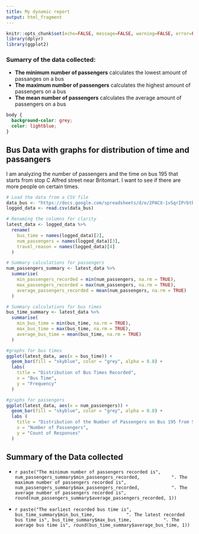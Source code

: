 ---
title: My dynamic report
output: html_fragment
---

```{r setup, include=FALSE}
knitr::opts_chunk$set(echo=FALSE, message=FALSE, warning=FALSE, error=FALSE)
library(dplyr)  
library(ggplot2)
```
### Sumarry of the data collected:
- **The minimum number of passengers** calculates the lowest amount of passanges on a bus
- **The maximum number of passengers** calculates the highest amount of passengers on a bus
- **The mean number of passengers** calculates the average amount of passengers on a bus

```{css}
body {
  background-color: grey;
  color: lightblue;
}

```
## Bus Data with graphs for distribution of time and passangers

I am analyzing the number of passengers and the time on bus 195 that starts from stop C Alfred street near Britomart. I want to see if there are more people on certain times.

```{r}
# Load the data from a CSV file
data_bus <- "https://docs.google.com/spreadsheets/d/e/2PACX-1vSqrIPrbtbUdOxqxFJFzLIGmbZy83YVRMlIFe4z7qtOEqCt6eF77PanjZcQ8eAnPZQChhvduTIC0lYg/pub?output=csv"
logged_data <- read.csv(data_bus)

# Renaming the columns for clarity
latest_data <- logged_data %>%
  rename(
    bus_time = names(logged_data)[2], 
    num_passengers = names(logged_data)[3],  
    travel_reason = names(logged_data)[4]  
  )

# Summary calculations for passengers
num_passengers_summary <- latest_data %>%
  summarise(
    min_passengers_recorded = min(num_passengers, na.rm = TRUE),
    max_passengers_recorded = max(num_passengers, na.rm = TRUE),
    average_passengers_recorded = mean(num_passengers, na.rm = TRUE)
  )

# Summary calculations for bus times
bus_time_summary <- latest_data %>%
  summarise(
    min_bus_time = min(bus_time, na.rm = TRUE),
    max_bus_time = max(bus_time, na.rm = TRUE),
    average_bus_time = mean(bus_time, na.rm = TRUE)
  )
```

```{r}
#graphs for bus times
ggplot(latest_data, aes(x = bus_time)) +
  geom_bar(fill = "skyblue", color = "grey", alpha = 0.8) +
  labs(
    title = "Distribution of Bus Times Recorded",
    x = "Bus Time", 
    y = "Frequency"
  )

```

```{r}
#graphs for passengers
ggplot(latest_data, aes(x = num_passengers)) +
  geom_bar(fill = "skyblue", color = "grey", alpha = 0.8) +
  labs (
    title = "Distribution of the Number of Passengers on Bus 195 from Stop C, Alfred Street Near Britomart",
    x = "Number of Passengers",
    y = "Count of Responses"
  )
```

## Summary of the Data collected

- `r paste("The minimum number of passengers recorded is", num_passengers_summary$min_passengers_recorded, 
          ". The maximum number of passengers recorded is", num_passengers_summary$max_passengers_recorded, 
          ". The average number of passengers recorded is", round(num_passengers_summary$average_passengers_recorded, 1))`

- `r paste("The earliest recorded bus time is", bus_time_summary$min_bus_time, 
          ". The latest recorded bus time is", bus_time_summary$max_bus_time, 
          ". The average bus time is", round(bus_time_summary$average_bus_time, 1))`
